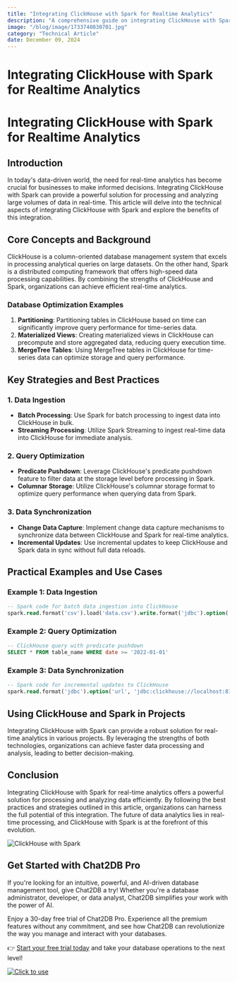 ```yaml
---
title: "Integrating ClickHouse with Spark for Realtime Analytics"
description: "A comprehensive guide on integrating ClickHouse with Spark for realtime analytics, exploring the benefits and technical aspects of this integration."
image: "/blog/image/1733740030701.jpg"
category: "Technical Article"
date: December 09, 2024
---
```


# Integrating ClickHouse with Spark for Realtime Analytics

# Integrating ClickHouse with Spark for Realtime Analytics

## Introduction

In today's data-driven world, the need for real-time analytics has become crucial for businesses to make informed decisions. Integrating ClickHouse with Spark can provide a powerful solution for processing and analyzing large volumes of data in real-time. This article will delve into the technical aspects of integrating ClickHouse with Spark and explore the benefits of this integration.

## Core Concepts and Background

ClickHouse is a column-oriented database management system that excels in processing analytical queries on large datasets. On the other hand, Spark is a distributed computing framework that offers high-speed data processing capabilities. By combining the strengths of ClickHouse and Spark, organizations can achieve efficient real-time analytics.

### Database Optimization Examples

1. **Partitioning**: Partitioning tables in ClickHouse based on time can significantly improve query performance for time-series data.
2. **Materialized Views**: Creating materialized views in ClickHouse can precompute and store aggregated data, reducing query execution time.
3. **MergeTree Tables**: Using MergeTree tables in ClickHouse for time-series data can optimize storage and query performance.

## Key Strategies and Best Practices

### 1. Data Ingestion

- **Batch Processing**: Use Spark for batch processing to ingest data into ClickHouse in bulk.
- **Streaming Processing**: Utilize Spark Streaming to ingest real-time data into ClickHouse for immediate analysis.

### 2. Query Optimization

- **Predicate Pushdown**: Leverage ClickHouse's predicate pushdown feature to filter data at the storage level before processing in Spark.
- **Columnar Storage**: Utilize ClickHouse's columnar storage format to optimize query performance when querying data from Spark.

### 3. Data Synchronization

- **Change Data Capture**: Implement change data capture mechanisms to synchronize data between ClickHouse and Spark for real-time analytics.
- **Incremental Updates**: Use incremental updates to keep ClickHouse and Spark data in sync without full data reloads.

## Practical Examples and Use Cases

### Example 1: Data Ingestion

```sql
-- Spark code for batch data ingestion into ClickHouse
spark.read.format('csv').load('data.csv').write.format('jdbc').option('url', 'jdbc:clickhouse://localhost:8123/default').option('dbtable', 'table_name').save()
```

### Example 2: Query Optimization

```sql
-- ClickHouse query with predicate pushdown
SELECT * FROM table_name WHERE date >= '2022-01-01'
```

### Example 3: Data Synchronization

```sql
-- Spark code for incremental updates to ClickHouse
spark.read.format('jdbc').option('url', 'jdbc:clickhouse://localhost:8123/default').option('dbtable', 'table_name').load().write.format('jdbc').option('url', 'jdbc:clickhouse://localhost:8123/default').option('dbtable', 'table_name').mode('append').save()
```

## Using ClickHouse and Spark in Projects

Integrating ClickHouse with Spark can provide a robust solution for real-time analytics in various projects. By leveraging the strengths of both technologies, organizations can achieve faster data processing and analysis, leading to better decision-making.

## Conclusion

Integrating ClickHouse with Spark for real-time analytics offers a powerful solution for processing and analyzing data efficiently. By following the best practices and strategies outlined in this article, organizations can harness the full potential of this integration. The future of data analytics lies in real-time processing, and ClickHouse with Spark is at the forefront of this evolution.

![ClickHouse with Spark](https://example.com/image.jpg)

## Get Started with Chat2DB Pro

If you're looking for an intuitive, powerful, and AI-driven database management tool, give Chat2DB a try! Whether you're a database administrator, developer, or data analyst, Chat2DB simplifies your work with the power of AI.

Enjoy a 30-day free trial of Chat2DB Pro. Experience all the premium features without any commitment, and see how Chat2DB can revolutionize the way you manage and interact with your databases.

👉 [Start your free trial today](https://chat2db.ai/pricing) and take your database operations to the next level!


[![Click to use](/image/blog/bg/chat2db.jpg)](https://chat2db.ai/)
